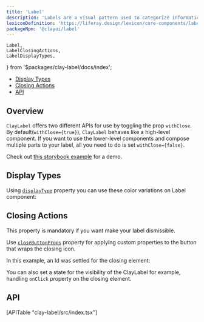 ```yaml
---
title: 'Label'
description: 'Labels are a visual pattern used to categorize information providing quick and easy recognition.'
lexiconDefinition: 'https://liferay.design/lexicon/core-components/labels/'
packageNpm: '@clayui/label'
---
```


	Label,
	LabelClosingActions,
	LabelDisplayTypes,
} from '$packages/clay-label/docs/index';

<div class="nav-toc-absolute">
<div class="nav-toc">

-   [Display Types](#display-types)
-   [Closing Actions](#closing-actions)
-   [API](#api)

</div>
</div>

## Overview

`ClayLabel` offers two different APIs for use by toggling the prop `withClose`. By default(`withClose={true}`), `ClayLabel` behaves like a high-level component. If you want to use the lower-level components and compose multiple parts to your label, all you need to do is set `withClose={false}`.

Check out [this storybook example](storybook.clayui.com/?path=/story/components-claylabel--w-content-before) for a demo.

## Display Types

Using [`displayType`](#api-displayType) property you can use these color variations on Label component:

<LabelDisplayTypes />

## Closing Actions

<div class="clay-site-alert alert alert-warning">
	This property is mandatory if you want make your label dismissible.
</div>

Use [`closeButtonProps`](#api-closeButtonProps) property for applying custom properties to the button that wraps the closing icon.

In this example, an Id was settled for the closing element:

<LabelClosingActions />

You can also set a state for the visibility of the ClayLabel for example, handling `onClick` property on the closing element.

<Label />

## API

<div>[APITable "clay-label/src/index.tsx"]</div>
